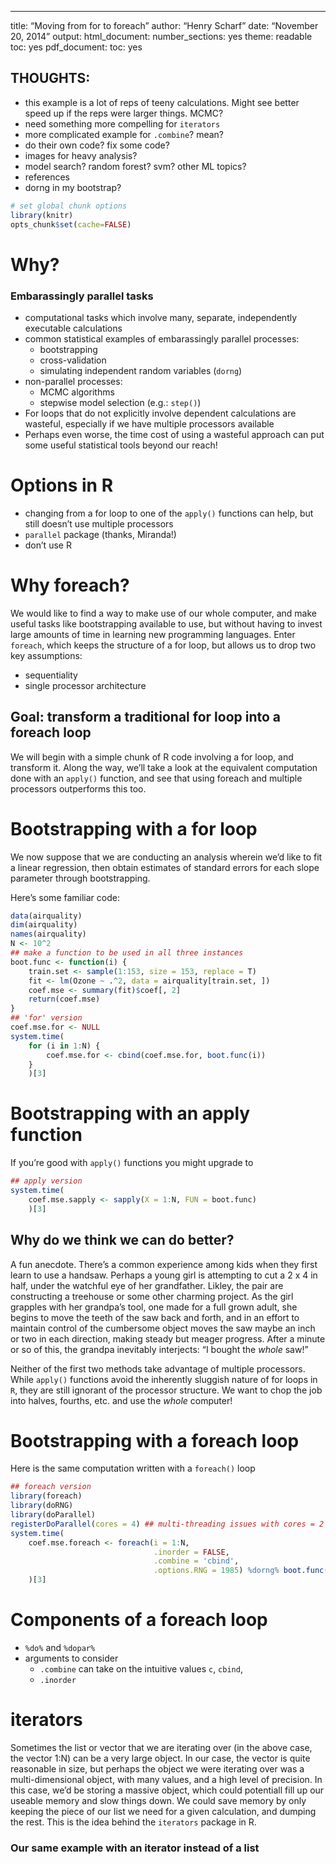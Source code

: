 ---
title: "Moving from for to foreach"
author: "Henry Scharf"
date: "November 20, 2014"
output: 
  html_document:
    number_sections: yes
    theme: readable
    toc: yes
  pdf_document:
    toc: yes




## THOUGHTS: 
- this example is a lot of reps of teeny calculations. Might see better speed up if the reps were larger things. MCMC?
- need something more compelling for `iterators`
- more complicated example for `.combine`? mean?
- do their own code? fix some code?
- images for heavy analysis?
- model search? random forest? svm? other ML topics?
- references
- dorng in my bootstrap?


```r
# set global chunk options
library(knitr)
opts_chunk$set(cache=FALSE)
```

# Why?
### Embarassingly parallel tasks
- computational tasks which involve many, separate, independently executable calculations
- common statistical examples of embarassingly parallel processes: 
    - bootstrapping
    - cross-validation 
    - simulating independent random variables (`dorng`)
- non-parallel processes: 
    - MCMC algorithms 
    - stepwise model selection (e.g.: `step()`)
- For loops that do not explicitly involve dependent calculations are wasteful, especially if we have multiple processors available
- Perhaps even worse, the time cost of using a wasteful approach can put some useful statistical tools beyond our reach!

# Options in R
- changing from a for loop to one of the `apply()` functions can help, but still doesn't use multiple processors
- `parallel` package (thanks, Miranda!)
- don't use R


# Why foreach?
We would like to find a way to make use of our whole computer, and make useful tasks like bootstrapping available to use, but without having to invest large amounts of time in learning new programming languages. Enter `foreach`, which keeps the structure of a for loop, but allows us to drop two key assumptions: 

- sequentiality
- single processor architecture

## Goal: transform a traditional for loop into a foreach loop
We will begin with a simple chunk of R code involving a for loop, and transform it. Along the way, we'll take a look at the equivalent computation done with an `apply()` function, and see that using foreach and multiple processors outperforms this too.


# Bootstrapping with a for loop
We now suppose that we are conducting an analysis wherein we'd like to fit a linear regression, then obtain estimates of standard errors for each slope parameter through bootstrapping. 

Here's some familiar code:
```r
data(airquality)
dim(airquality)
names(airquality)
N <- 10^2
## make a function to be used in all three instances
boot.func <- function(i) {
    train.set <- sample(1:153, size = 153, replace = T)
    fit <- lm(Ozone ~ .^2, data = airquality[train.set, ])
    coef.mse <- summary(fit)$coef[, 2]
    return(coef.mse)
}
## 'for' version
coef.mse.for <- NULL
system.time(
    for (i in 1:N) {
        coef.mse.for <- cbind(coef.mse.for, boot.func(i))
    }
    )[3]
```


# Bootstrapping with an apply function
If you're good with `apply()` functions you might upgrade to
```r
## apply version
system.time(
    coef.mse.sapply <- sapply(X = 1:N, FUN = boot.func)
    )[3]
```

## Why do we think we can do better?
A fun anecdote. There's a common experience among kids when they first learn to use a handsaw. Perhaps a young girl is attempting to cut a 2 x 4 in half, under the watchful eye of her grandfather. Likley, the pair are constructing a treehouse or some other charming project. As the girl grapples with her grandpa's tool, one made for a full grown adult, she begins to move the teeth of the saw back and forth, and in an effort to maintain control of the cumbersome object moves the saw maybe an inch or two in each direction, making steady but meager progress. After a minute or so of this, the grandpa inevitably interjects: "I bought the _whole_ saw!"

Neither of the first two methods take advantage of multiple processors. While `apply()` functions avoid the inherently sluggish nature of for loops in `R`, they are still ignorant of the processor structure. We want to chop the job into halves, fourths, etc. and use the _whole_ computer!


#  Bootstrapping with a foreach loop
Here is the same computation written with a `foreach()` loop
```r
## foreach version
library(foreach)
library(doRNG)
library(doParallel)
registerDoParallel(cores = 4) ## multi-threading issues with cores = 2
system.time(
    coef.mse.foreach <- foreach(i = 1:N,
                                .inorder = FALSE,
                                .combine = 'cbind',
                                .options.RNG = 1985) %dorng% boot.func(i)
    )[3]
```


# Components of a foreach loop
* `%do%` and `%dopar%`
* arguments to consider
    - `.combine` can take on the intuitive values `c`, `cbind`, 
    - `.inorder`
    

# iterators
Sometimes the list or vector that we are iterating over (in the above case, the vector 1:N) can be a very large object. In our case, the vector is quite reasonable in size, but perhaps the object we were iterating over was a multi-dimensional object, with many values, and a high level of precision. In this case, we'd be storing a massive object, which could potentiall fill up our useable memory and slow things down. We could save memory by only keeping the piece of our list we need for a given calculation, and dumping the rest. This is the idea behind the `iterators` package in R.


### Our same example with an iterator instead of a list